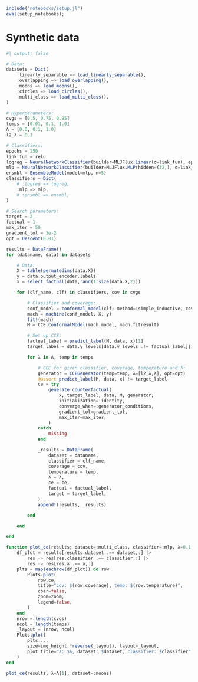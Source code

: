 ```julia
include("notebooks/setup.jl")
eval(setup_notebooks);
```

# Synthetic data

```julia
#| output: false

# Data:
datasets = Dict(
    :linearly_separable => load_linearly_separable(),
    :overlapping => load_overlapping(),
    :moons => load_moons(),
    :circles => load_circles(),
    :multi_class => load_multi_class(),
)

# Hyperparameters:
cvgs = [0.5, 0.75, 0.95]
temps = [0.01, 0.1, 1.0]
Λ = [0.0, 0.1, 1.0]
l2_λ = 0.1

# Classifiers:
epochs = 250
link_fun = relu
logreg = NeuralNetworkClassifier(builder=MLJFlux.Linear(σ=link_fun), epochs=epochs)
mlp = NeuralNetworkClassifier(builder=MLJFlux.MLP(hidden=(32,), σ=link_fun), epochs=epochs)
ensmbl = EnsembleModel(model=mlp, n=5)
classifiers = Dict(
    # :logreg => logreg,
    :mlp => mlp,
    # :ensmbl => ensmbl,
)

# Search parameters:
target = 2
factual = 1
max_iter = 50
gradient_tol = 1e-2
opt = Descent(0.01)
```

```julia
results = DataFrame()
for (dataname, data) in datasets

    # Data:
    X = table(permutedims(data.X))
    y = data.output_encoder.labels
    x = select_factual(data,rand(1:size(data.X,2)))

    for (clf_name, clf) in classifiers, cov in cvgs

        # Classifier and coverage:
        conf_model = conformal_model(clf; method=:simple_inductive, coverage=cov)
        mach = machine(conf_model, X, y)
        fit!(mach)
        M = CCE.ConformalModel(mach.model, mach.fitresult)

        # Set up CCE:
        factual_label = predict_label(M, data, x)[1]
        target_label = data.y_levels[data.y_levels .!= factual_label][1]

        for λ in Λ, temp in temps

            # CCE for given classifier, coverage, temperature and λ:
            generator = CCEGenerator(temp=temp, λ=[l2_λ,λ], opt=opt)
            @assert predict_label(M, data, x) != target_label
            ce = try
                generate_counterfactual(
                    x, target_label, data, M, generator;
                    initialization=:identity,
                    converge_when=:generator_conditions,
                    gradient_tol=gradient_tol,
                    max_iter=max_iter,
                )
            catch
                missing
            end

            _results = DataFrame(
                dataset = dataname,
                classifier = clf_name,
                coverage = cov,
                temperature = temp,
                λ = λ,
                ce = ce,
                factual = factual_label,
                target = target_label,
            )
            append!(results, _results)

        end

    end

end
```

```julia
function plot_ce(results; dataset=:multi_class, classifier=:mlp, λ=0.1, img_height=300, zoom=-0.2)
    df_plot = results[results.dataset .== dataset,:] |>
        res -> res[res.classifier .== classifier,:] |>
        res -> res[res.λ .== λ,:]
    plts = map(eachrow(df_plot)) do row
        Plots.plot(
            row.ce,
            title="cov: $(row.coverage), temp: $(row.temperature)",
            cbar=false,
            zoom=zoom,
            legend=false,
        )
    end
    nrow = length(cvgs)
    ncol = length(temps)
    _layout = (nrow, ncol)
    Plots.plot(
        plts..., 
        size=img_height.*reverse(_layout), layout=_layout,
        plot_title="λ: $λ, dataset: $dataset, classifier: $classifier",
    )
end
```

```julia
plot_ce(results; λ=Λ[1], dataset=:moons)
```
